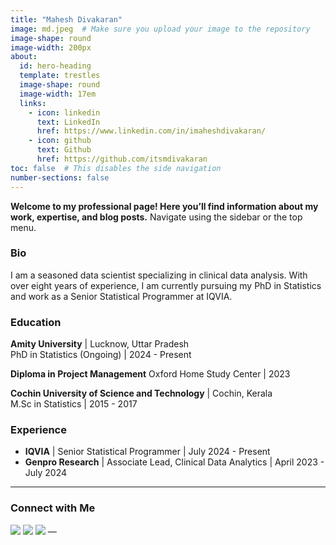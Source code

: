 ```yaml
---
title: "Mahesh Divakaran"
image: md.jpeg  # Make sure you upload your image to the repository
image-shape: round
image-width: 200px
about: 
  id: hero-heading
  template: trestles 
  image-shape: round
  image-width: 17em
  links:
    - icon: linkedin
      text: LinkedIn
      href: https://www.linkedin.com/in/imaheshdivakaran/
    - icon: github
      text: Github
      href: https://github.com/itsmdivakaran
toc: false  # This disables the side navigation
number-sections: false
---
```

:::{#hero-heading}

**Welcome to my professional page! Here you'll find information about my work, expertise, and blog posts.** Navigate using the sidebar or the top menu.

###  Bio
I am a seasoned data scientist specializing in clinical data analysis. With over eight years of experience, I am currently pursuing my PhD in Statistics and work as a Senior Statistical Programmer at IQVIA.

### Education

**Amity University** | Lucknow, Uttar Pradesh  
PhD in Statistics (Ongoing) | 2024 - Present

**Diploma in Project Management** 
Oxford Home Study Center | 2023

**Cochin University of Science and Technology** | Cochin, Kerala  
M.Sc in Statistics | 2015 - 2017


### Experience

- **IQVIA** | Senior Statistical Programmer | July 2024 - Present  
- **Genpro Research** | Associate Lead, Clinical Data Analytics | April 2023 - July 2024  

---

### Connect with Me

[![](https://img.shields.io/badge/LinkedIn-0077B5?style=for-the-badge&logo=linkedin&logoColor=white)](https://www.linkedin.com/in/imaheshdivakaran/)
[![](https://img.shields.io/badge/GitHub-181717?style=for-the-badge&logo=github&logoColor=white)](https://github.com/itsmdivakaran)
[![](https://img.shields.io/badge/Email-D13832?style=for-the-badge&logo=gmail&logoColor=white)](mailto:imaheshdivakaran@gmail.com)
---
:::
